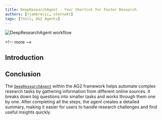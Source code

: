```yaml
---
title: DeepResearchAgent - Your Shortcut for Faster Research
authors: [rjambrecic, sternakt]
tags: [Tools, AG2 Agents]
---
```


![DeepResearchAgent workflow](/snippets/reference-agents/img/DeepResearchAgent.png)

\<!-- more -->

## Introduction


<DeepResearch/>

## Conclusion

The [`DeepResearchAgent`](/docs/api-reference/autogen/agents/experimental/DeepResearchAgent) within the AG2 framework helps automate complex research tasks by gathering information from different online sources. It breaks down big questions into smaller tasks and works through them one by one. After completing all the steps, the agent creates a detailed summary, making it easier for users to handle research challenges and find useful insights quickly.
